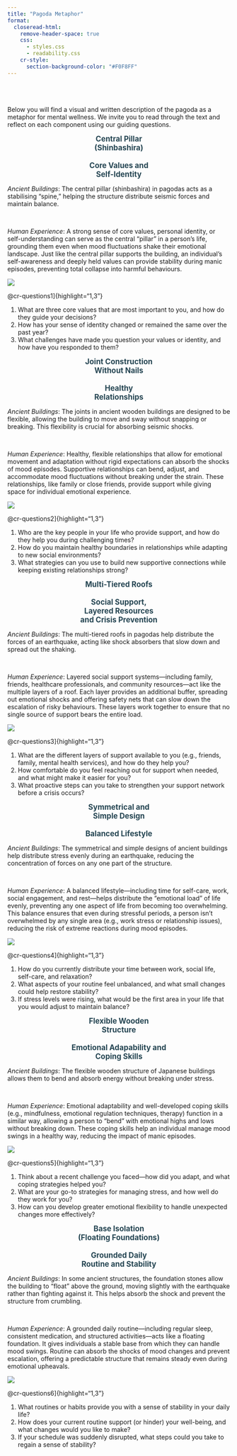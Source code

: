 ```yaml
---
title: "Pagoda Metaphor"
format: 
  closeread-html:
    remove-header-space: true
    css: 
      - styles.css
      - readability.css
    cr-style:
      section-background-color: "#F0F8FF"
---
```

<br>
<br>
<br>
Below you will find a visual and written description of the pagoda as a metaphor for mental wellness. We invite you to read through the text and reflect on each component using our guiding questions.


::: cr-section

<span style="color:#264653; font-weight:bold; text-align:center; display:block;font-size:1.2em;">
Central Pillar <br> 
(Shinbashira)  <br> 
<br>
Core Values and <br>
Self-Identity</strong></span>


:::{focus-on="cr-image1"}

*Ancient Buildings*: The central pillar (shinbashira) in pagodas acts as a stabilising "spine," helping the structure distribute seismic forces and maintain balance. 

<br>

*Human Experience*: A strong sense of core values, personal identity, or self-understanding can serve as the central "pillar" in a person’s life, grounding them even when mood fluctuations shake their emotional landscape. Just like the central pillar supports the building, an individual’s self-awareness and deeply held values can provide stability during manic episodes, preventing total collapse into harmful behaviours. 
:::

::: {#cr-image1}
![](images/gpagoda1-01.png)
:::
:::

::: cr-section

 @cr-questions1]{highlight="1,3"}

::: {#cr-questions1}
1.	What are three core values that are most important to you, and how do they guide your decisions?
2.	How has your sense of identity changed or remained the same over the past year?
3.	What challenges have made you question your values or identity, and how have you responded to them?

:::
:::

::: cr-section
<span style="color:#264653; font-weight:bold; text-align:center; display:block;font-size:1.2em;">
Joint Construction <br> 
Without Nails  <br> 
<br>
Healthy <br>
Relationships</strong></span>

:::{focus-on="cr-image2"}

*Ancient Buildings*: The joints in ancient wooden buildings are designed to be flexible, allowing the building to move and sway without snapping or breaking. This flexibility is crucial for absorbing seismic shocks. 

<br>

*Human Experience*: Healthy, flexible relationships that allow for emotional movement and adaptation without rigid expectations can absorb the shocks of mood episodes. Supportive relationships can bend, adjust, and accommodate mood fluctuations without breaking under the strain. These relationships, like family or close friends, provide support while giving space for individual emotional experience.
:::

::: {#cr-image2}
![](images/gpagoda2-01.png)
:::
:::

::: cr-section

 @cr-questions2]{highlight="1,3"}

::: {#cr-questions2}
1.	Who are the key people in your life who provide support, and how do they help you during challenging times?
2.	How do you maintain healthy boundaries in relationships while adapting to new social environments?
3.	What strategies can you use to build new supportive connections while keeping existing relationships strong?

:::
:::


::: cr-section
<span style="color:#264653; font-weight:bold; text-align:center; display:block;font-size:1.2em;">
Multi-Tiered Roofs <br> 
<br> 
Social Support, <br>
Layered Resources <br>
and Crisis Prevention</strong></span>

:::{focus-on="cr-image3"}

*Ancient Buildings*: The multi-tiered roofs in pagodas help distribute the forces of an earthquake, acting like shock absorbers that slow down and spread out the shaking.

<br>

*Human Experience*: Layered social support systems—including family, friends, healthcare professionals, and community resources—act like the multiple layers of a roof. Each layer provides an additional buffer, spreading out emotional shocks and offering safety nets that can slow down the escalation of risky behaviours. These layers work together to ensure that no single source of support bears the entire load. 
:::

::: {#cr-image3}
![](images/pagoda3-01.png)
:::
:::

::: cr-section

 @cr-questions3]{highlight="1,3"}

::: {#cr-questions3}
1.	What are the different layers of support available to you (e.g., friends, family, mental health services), and how do they help you?
2.	How comfortable do you feel reaching out for support when needed, and what might make it easier for you?
3.	What proactive steps can you take to strengthen your support network before a crisis occurs?
:::
:::

::: cr-section
<span style="color:#264653; font-weight:bold; text-align:center; display:block;font-size:1.2em;">
Symmetrical and <br> 
Simple Design <br>
<br>
Balanced Lifestyle</strong></span>

:::{focus-on="cr-image4"}

*Ancient Buildings*: The symmetrical and simple designs of ancient buildings help distribute stress evenly during an earthquake, reducing the concentration of forces on any one part of the structure.

<br>

*Human Experience*: A balanced lifestyle—including time for self-care, work, social engagement, and rest—helps distribute the "emotional load" of life evenly, preventing any one aspect of life from becoming too overwhelming. This balance ensures that even during stressful periods, a person isn’t overwhelmed by any single area (e.g., work stress or relationship issues), reducing the risk of extreme reactions during mood episodes.
:::

::: {#cr-image4}
![](images/gpagoda4-01.png)
:::
:::

::: cr-section

 @cr-questions4]{highlight="1,3"}

::: {#cr-questions4}
1.	How do you currently distribute your time between work, social life, self-care, and relaxation?
2.	What aspects of your routine feel unbalanced, and what small changes could help restore stability?
3.	If stress levels were rising, what would be the first area in your life that you would adjust to maintain balance?
:::
:::

::: cr-section
<span style="color:#264653; font-weight:bold; text-align:center; display:block;font-size:1.2em;">
Flexible Wooden <br> 
Structure <br>
<br>
Emotional Adapability and<br>
Coping Skills</strong></span>

:::{focus-on="cr-image5"}

*Ancient Buildings*: The flexible wooden structure of Japanese buildings allows them to bend and absorb energy without breaking under stress.

<br>

*Human Experience*: Emotional adaptability and well-developed coping skills (e.g., mindfulness, emotional regulation techniques, therapy) function in a similar way, allowing a person to "bend" with emotional highs and lows without breaking down. These coping skills help an individual manage mood swings in a healthy way, reducing the impact of manic episodes. 
:::

::: {#cr-image5}
![](images/ggpagoda5.png)
:::
:::

::: cr-section

 @cr-questions5]{highlight="1,3"}

::: {#cr-questions5}
1.	Think about a recent challenge you faced—how did you adapt, and what coping strategies helped you?
2.	What are your go-to strategies for managing stress, and how well do they work for you?
3.	How can you develop greater emotional flexibility to handle unexpected changes more effectively?
:::
:::

::: cr-section
<span style="color:#264653; font-weight:bold; text-align:center; display:block;font-size:1.2em;">
Base Isolation <br> 
(Floating Foundations) <br>
<br>
Grounded Daily <br>
Routine and Stability </strong></span>

:::{focus-on="cr-image6"}

*Ancient Buildings*: In some ancient structures, the foundation stones allow the building to "float" above the ground, moving slightly with the earthquake rather than fighting against it. This helps absorb the shock and prevent the structure from crumbling.

<br>

*Human Experience*: A grounded daily routine—including regular sleep, consistent medication, and structured activities—acts like a floating foundation. It gives individuals a stable base from which they can handle mood swings. Routine can absorb the shocks of mood changes and prevent escalation, offering a predictable structure that remains steady even during emotional upheavals. 
:::

::: {#cr-image6}
![](images/ggpagoda6.png)
:::
:::

::: cr-section

 @cr-questions6]{highlight="1,3"}

::: {#cr-questions6}
1.	What routines or habits provide you with a sense of stability in your daily life?
2.	How does your current routine support (or hinder) your well-being, and what changes would you like to make?
3.	If your schedule was suddenly disrupted, what steps could you take to regain a sense of stability?
:::
:::
